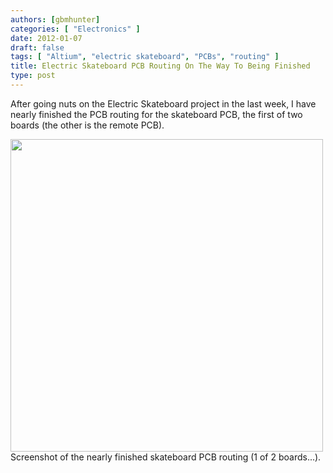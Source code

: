 ```yaml
---
authors: [gbmhunter]
categories: [ "Electronics" ]
date: 2012-01-07
draft: false
tags: [ "Altium", "electric skateboard", "PCBs", "routing" ]
title: Electric Skateboard PCB Routing On The Way To Being Finished
type: post
---
```



After going nuts on the Electric Skateboard project in the last week, I have nearly finished the PCB routing for the skateboard PCB, the first of two boards (the other is the remote PCB).


<Image src={skateboard_pcb_routing_almost_complete} width="500px">Screenshot of the nearly finished skateboard PCB routing (1 of 2 boards...).</Image>

